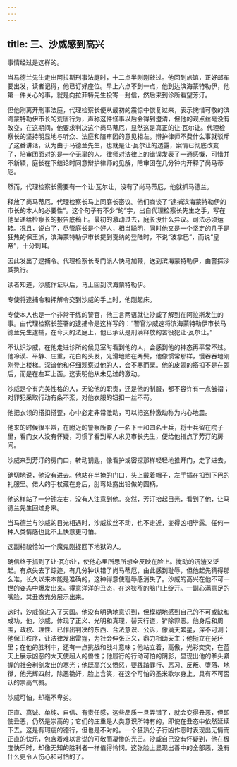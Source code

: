 ```yaml
---
---
---
```

title: 三、沙威感到高兴
---




事情经过是这样的。

当马德兰先生走出阿拉斯刑事法庭时，十二点半刚刚敲过。他回到旅馆，正好邮车要出发，读者记得，他已订好座位。早上六点不到一点，他到达滨海蒙特勒伊，他第一件关心的事，就是向拉菲特先生投寄一封信，然后来到诊所看望芳汀。

但他刚离开刑事法庭，代理检察长便从最初的震惊中恢复过来，表示惋惜可敬的滨海蒙特勒伊市长的荒唐行为，声称这件怪事以后会得到澄清，但他的观点丝毫没有改变，在这期间，他要求判决这个尚马蒂厄，显然这是真正的让·瓦尔让。代理检察长的坚持明显地与听众、法庭和陪审团的意见相左。辩护律师不费什么事就驳斥了这番讲话，认为由于马德兰先生，也就是让·瓦尔让的透露，案情已彻底改变了，陪审团面对的是一个无辜的人。律师对法律上的错误发表了一通感慨，可惜并不新颖，庭长在下结论时同意辩护律师的见解，陪审团在几分钟内开释了尚马蒂厄。

然而，代理检察长需要有一个让·瓦尔让，没有了尚马蒂厄，他就抓马德兰。

释放了尚马蒂厄，代理检察长马上同庭长密议。他们商谈了“逮捕滨海蒙特勒伊的市长的本人的必要性”。这个句子有不少“的”字，出自代理检察长先生之手，写在他呈递给检察长的报告底稿上。最初的激动过去，庭长没什么异议。司法必须运转。况且，说白了，尽管庭长是个好人，相当聪明，同时他又是一个坚定的几乎是狂热的保王派，滨海蒙特勒伊市长提到戛纳的登陆时，不说“波拿巴”，而说“皇帝”，十分刺耳。

因此发出了逮捕令。代理检察长专门派人快马加鞭，送到滨海蒙特勒伊，由警探沙威执行。

读者知道，沙威作证以后，马上回到滨海蒙特勒伊。

专使将逮捕令和押解令交到沙威的手上时，他刚起床。

专使本人也是一个非常干练的警官，他三言两语就让沙威了解到在阿拉斯发生的事。由代理检察长签署的逮捕令是这样写的：“警官沙威速将滨海蒙特勒伊市长马德兰先生逮捕，在今天的法庭上，他已承认是刑满释放的苦役犯让·瓦尔让。”

不认识沙威，在他走进诊所的候见室时看到他的人，会感到他的神态再平常不过。他冷漠、平静、庄重，花白的头发，光滑地贴在两鬓，他像惯常那样，慢吞吞地刚刚登上楼梯。深谙他和仔细观察过他的人，会不寒而栗。他的皮领的搭扣不是在颈后，而是在左耳上面。这表明他从未见过的激动。

沙威是个有完美性格的人，无论他的职责，还是他的制服，都不容许有一点皱褶；对罪犯采取行动有条不紊，对他衣服的钮扣一丝不苟。

他把衣领的搭扣搭歪，心中必定非常激动，可以把这种激动称为内心地震。

他来的时候很平常，在附近的警察所要了一名下士和四名士兵，将士兵留在院子里，看门女人没有怀疑，习惯了看到军人求见市长先生，便给他指点了芳汀的房间。

沙威来到芳汀的房门口，转动钥匙，像看护或密探那样轻轻地推开门，走了进去。

确切地说，他没有进去。他站在半掩的门口，头上戴着帽子，左手插在扣到下巴的礼服里。偌大的手杖藏在身后，肘弯处露出铅做的圆柄。

他这样站了一分钟左右，没有人注意到他。突然，芳汀抬起目光，看到了他，让马德兰先生回过身来。

当马德兰与沙威的目光相遇时，沙威纹丝不动，也不走近，变得凶相毕露。任何一种人类情感也比不上快意更可怕。

这副相貌恰如一个魔鬼刚捉回下地狱的人。

确信终于抓到了让·瓦尔让，使他心里所思所想全反映在脸上。搅动的沉渣又泛起。有点失去了踪迹，有几分钟认错了尚马蒂厄，由此感到耻辱，但他起先猜得那么准，长久以来本能是准确的，这种得意使耻辱感消失了。沙威的高兴在他不可一世的姿态中爆发出来。得意洋洋的丑态，在这狭窄的脑门上绽开。一副心满意足的嘴脸，其丑态充分展示出来。

这时，沙威像进入了天国。他没有明确地意识到，但模糊地感到自己的不可或缺和成功，他，沙威，体现了正义、光明和真理，替天行道，铲除罪恶。他身后和周围，政权、理性、已作出判决的东西、合法意识、公诉，像满天繁星，深不可测；他保卫秩序，让法律发出雷霆，为社会伸张正义，鼎力相助天主；他挺立在光环里；在他的胜利中，还有一点挑战和战斗意味；他站立着，高傲，光彩奕奕，在蓝天上展示凶恶的大天使超人的兽性；他履行的行动可怕的阴影，显现出他的拳头紧握的社会利剑发出的寒光；他既高兴又愤怒，要践踏罪行、恶习、反叛、堕落、地狱，他光辉四射，除恶锄奸，脸上含笑，在这个可怕的圣米歇尔身上，具有不可否认的崇高气概。

沙威可怕，却毫不卑劣。

正直、真诚、单纯、自信、有责任感，这些品质一旦弄错了，就会变得丑恶，但即使丑恶，仍然是崇高的；它们的庄重是人类意识所特有的，即使在丑态中依然延续下去。这是有瑕疵的德行，但也是不对的。一个狂热分子行凶作恶时表现出无情而正直的快乐，包含着难以言说的可敬而凄惨的光芒。沙威自己没有怀疑到，他在极度快乐时，却像无知的胜利者一样值得怜悯。这张脸上显现出善中的全部恶，没有什么更令人伤心和可怕的了。
